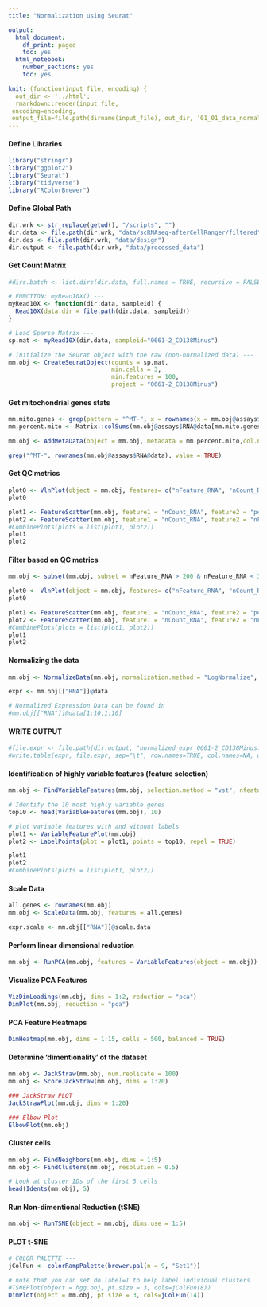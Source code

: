 ```yaml
---
title: "Normalization using Seurat"

output:
  html_document:
    df_print: paged
    toc: yes
  html_notebook:
    number_sections: yes
    toc: yes

knit: (function(input_file, encoding) {
  out_dir <- '../html';
  rmarkdown::render(input_file,
 encoding=encoding,
 output_file=file.path(dirname(input_file), out_dir, '01_01_data_normalization_seurat.html'))})
---
```



#### Define Libraries
```r
library("stringr")
library("ggplot2")
library("Seurat")
library("tidyverse")
library("RColorBrewer")
```

#### Define Global Path
```r
dir.wrk <- str_replace(getwd(), "/scripts", "")
dir.data <- file.path(dir.wrk, "data/scRNAseq-afterCellRanger/filtered")
dir.des <- file.path(dir.wrk, "data/design")
dir.output <- file.path(dir.wrk, "data/processed_data")
```


#### Get Count Matrix
```r
#dirs.batch <- list.dirs(dir.data, full.names = TRUE, recursive = FALSE)

# FUNCTION: myRead10X() ---
myRead10X <- function(dir.data, sampleid) {
  Read10X(data.dir = file.path(dir.data, sampleid))
}

# Load Sparse Matrix ---
sp.mat <- myRead10X(dir.data, sampleid="0661-2_CD138Minus")

# Initialize the Seurat object with the raw (non-normalized data) ---
mm.obj <- CreateSeuratObject(counts = sp.mat, 
                             min.cells = 3,
                             min.features = 100, 
                             project = "0661-2_CD138Minus")
```


#### Get mitochondrial genes stats
```r
mm.mito.genes <- grep(pattern = "^MT-", x = rownames(x = mm.obj@assays$RNA@data), value = TRUE)
mm.percent.mito <- Matrix::colSums(mm.obj@assays$RNA@data[mm.mito.genes, ]) / Matrix::colSums(mm.obj@assays$RNA@data)

mm.obj <- AddMetaData(object = mm.obj, metadata = mm.percent.mito,col.name = "percent.mito")

grep("^MT-", rownames(mm.obj@assays$RNA@data), value = TRUE)
```


#### Get QC metrics
```r
plot0 <- VlnPlot(object = mm.obj, features= c("nFeature_RNA", "nCount_RNA", "percent.mito"), cols=3)
plot0

plot1 <- FeatureScatter(mm.obj, feature1 = "nCount_RNA", feature2 = "percent.mito")
plot2 <- FeatureScatter(mm.obj, feature1 = "nCount_RNA", feature2 = "nFeature_RNA")
#CombinePlots(plots = list(plot1, plot2))
plot1
plot2
```



#### Filter based on QC metrics
```r
mm.obj <- subset(mm.obj, subset = nFeature_RNA > 200 & nFeature_RNA < 3500 & percent.mito < 0.1)

plot0 <- VlnPlot(object = mm.obj, features= c("nFeature_RNA", "nCount_RNA", "percent.mito"), cols=3)
plot0

plot1 <- FeatureScatter(mm.obj, feature1 = "nCount_RNA", feature2 = "percent.mito")
plot2 <- FeatureScatter(mm.obj, feature1 = "nCount_RNA", feature2 = "nFeature_RNA")
#CombinePlots(plots = list(plot1, plot2))
plot1
plot2
```


#### Normalizing the data
```r
mm.obj <- NormalizeData(mm.obj, normalization.method = "LogNormalize", scale.factor = 10000)

expr <- mm.obj[["RNA"]]@data

# Normalized Expression Data can be found in 
#mm.obj[["RNA"]]@data[1:10,1:10]
```

#### WRITE OUTPUT 
```r
#file.expr <- file.path(dir.output, "normalized_expr_0661-2_CD138Minus.tsv")
#write.table(expr, file.expr, sep="\t", row.names=TRUE, col.names=NA, quote=FALSE)
```


#### Identification of highly variable features (feature selection)
```r
mm.obj <- FindVariableFeatures(mm.obj, selection.method = "vst", nfeatures = 2000)

# Identify the 10 most highly variable genes
top10 <- head(VariableFeatures(mm.obj), 10)

# plot variable features with and without labels
plot1 <- VariableFeaturePlot(mm.obj)
plot2 <- LabelPoints(plot = plot1, points = top10, repel = TRUE)

plot1
plot2
#CombinePlots(plots = list(plot1, plot2))
```


#### Scale Data 
```r
all.genes <- rownames(mm.obj)
mm.obj <- ScaleData(mm.obj, features = all.genes)

expr.scale <- mm.obj[["RNA"]]@scale.data
```

#### Perform linear dimensional reduction
```r
mm.obj <- RunPCA(mm.obj, features = VariableFeatures(object = mm.obj))
```

#### Visualize PCA Features
```r
VizDimLoadings(mm.obj, dims = 1:2, reduction = "pca")
DimPlot(mm.obj, reduction = "pca")
```

#### PCA Feature Heatmaps
```r
DimHeatmap(mm.obj, dims = 1:15, cells = 500, balanced = TRUE)
```

#### Determine 'dimentionality' of the dataset
```r
mm.obj <- JackStraw(mm.obj, num.replicate = 100)
mm.obj <- ScoreJackStraw(mm.obj, dims = 1:20)

### JackStraw PLOT
JackStrawPlot(mm.obj, dims = 1:20)

### Elbow Plot
ElbowPlot(mm.obj)
```



#### Cluster cells
```r
mm.obj <- FindNeighbors(mm.obj, dims = 1:5)
mm.obj <- FindClusters(mm.obj, resolution = 0.5)

# Look at cluster IDs of the first 5 cells
head(Idents(mm.obj), 5)
```


#### Run Non-dimentional Reduction (tSNE)
```r
mm.obj <- RunTSNE(object = mm.obj, dims.use = 1:5)
```

#### PLOT t-SNE
```r
# COLOR PALETTE ---
jColFun <- colorRampPalette(brewer.pal(n = 9, "Set1"))

# note that you can set do.label=T to help label individual clusters
#TSNEPlot(object = hgg.obj, pt.size = 3, cols=jColFun(8))
DimPlot(object = mm.obj, pt.size = 3, cols=jColFun(14))
```
